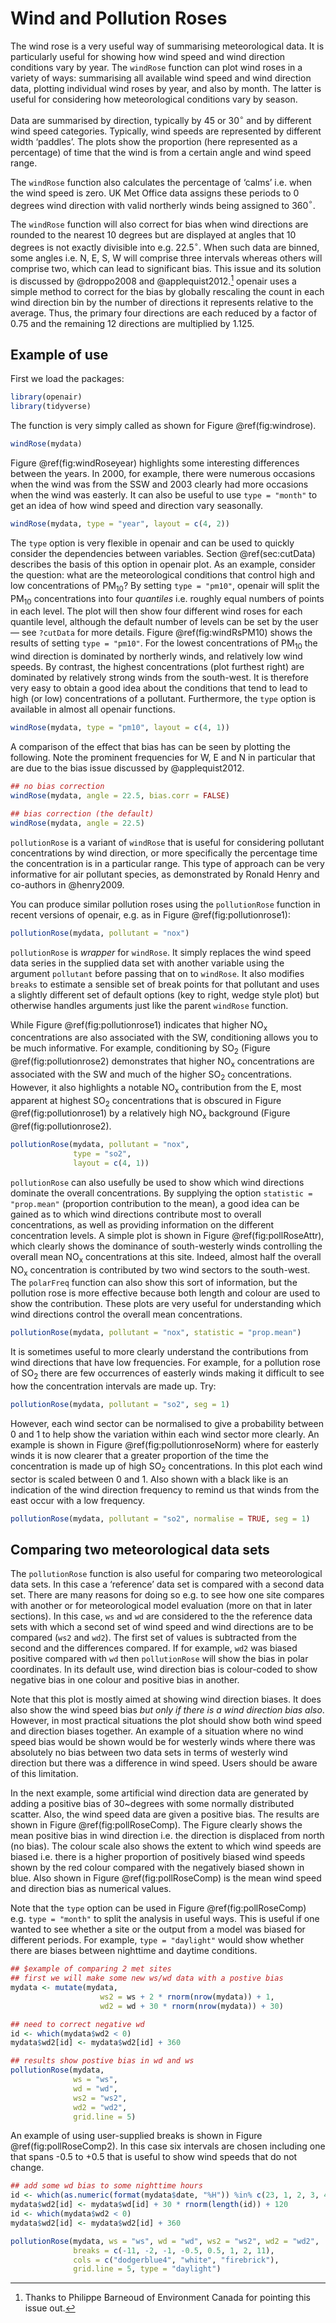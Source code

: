 # Wind and Pollution Roses  {#sec:windRose} 

The wind rose is a very useful way of summarising meteorological
data. It is particularly useful for showing how wind speed and wind
direction conditions vary by year. The `windRose` function can
plot wind roses in a variety of ways: summarising all available wind
speed and wind direction data, plotting individual wind roses by year,
and also by month. The latter is useful for considering how
meteorological conditions vary by season.

Data are summarised by direction, typically by 45 or 30$^\circ$
and by different wind speed categories. Typically, wind speeds are
represented by different width 'paddles'. The plots show the
proportion (here represented as a percentage) of time that the wind is
from a certain angle and wind speed range.

The `windRose` function also calculates the percentage of
'calms' i.e. when the wind speed is zero. UK Met Office data assigns
these periods to 0 degrees wind direction with valid northerly winds
being assigned to 360$^\circ$.

The `windRose` function will also correct for bias when wind
directions are rounded to the nearest 10 degrees but are displayed at
angles that 10 degrees is not exactly divisible into e.g. 22.5$^\circ$. When such data are binned, some angles i.e. N, E, S, W will
comprise three intervals whereas others will comprise two, which can
lead to significant bias. This issue and its solution is discussed by
@droppo2008 and @applequist2012.^[Thanks to Philippe
  Barneoud of Environment Canada for pointing this issue out.]
[openair]{.pkg} uses a simple method to correct for the bias by globally
rescaling the count in each wind direction bin by the number of
directions it represents relative to the average. Thus, the primary
four directions are each reduced by a factor of 0.75 and the remaining
12 directions are multiplied by 1.125.

## Example of use

First we load the packages:

```r
library(openair)
library(tidyverse)
```

The function is very simply called as shown for Figure
\@ref(fig:windrose).

```r
windRose(mydata)
```

Figure \@ref(fig:windRoseyear) highlights some interesting differences
between the years. In 2000, for example, there were numerous occasions
when the wind was from the SSW and 2003 clearly had more occasions
when the wind was easterly. It can also be useful to use `type = "month"` to get an idea of how wind speed and direction vary
seasonally.

 ```r
windRose(mydata, type = "year", layout = c(4, 2))
```

The `type` option is very flexible in [openair]{.pkg} and can be used to
quickly consider the dependencies between
variables. Section \@ref(sec:cutData) describes the basis of this option in
[openair]{.pkg} plot. As an example, consider the question: what are the
meteorological conditions that control high and low concentrations of
PM~10~? By setting `type = "pm10"`, [openair]{.pkg} will split the PM~10~
concentrations into four *quantiles* i.e. roughly equal numbers
of points in each level. The plot will then show four different wind
roses for each quantile level, although the default number of levels
can be set by the user --- see `?cutData` for more
details. Figure \@ref(fig:windRsPM10) shows the results of setting
`type = "pm10"`. For the lowest concentrations of PM~10~ the wind
direction is dominated by northerly winds, and relatively low wind
speeds. By contrast, the highest concentrations (plot furthest right)
are dominated by relatively strong winds from the south-west. It is
therefore very easy to obtain a good idea about the conditions that
tend to lead to high (or low) concentrations of a
pollutant. Furthermore, the `type` option is available in almost
all [openair]{.pkg} functions.

```r
windRose(mydata, type = "pm10", layout = c(4, 1))
```

A comparison of the effect that bias has can be seen by plotting the
following. Note the prominent frequencies for W, E and N in particular
that are due to the bias issue discussed by @applequist2012.

```r
## no bias correction
windRose(mydata, angle = 22.5, bias.corr = FALSE)

## bias correction (the default)
windRose(mydata, angle = 22.5)
```

`pollutionRose` is a variant of `windRose` that is useful for
considering pollutant concentrations by wind direction, or more
specifically the percentage time the concentration is in a particular
range.  This type of approach can be very informative for air
pollutant species, as demonstrated by Ronald Henry and co-authors in @henry2009.

You can produce similar pollution roses using the `pollutionRose`
function in recent versions of [openair]{.pkg}, e.g. as in Figure
\@ref(fig:pollutionrose1):

```r
pollutionRose(mydata, pollutant = "nox")
```

`pollutionRose` is *wrapper* for `windRose`. It simply
replaces the wind speed data series in the supplied data set with
another variable using the argument `pollutant` before passing
that on to `windRose`.  It also modifies `breaks` to estimate a
sensible set of break points for that pollutant and uses a slightly
different set of default options (key to right, wedge style plot) but
otherwise handles arguments just like the parent `windRose`
function.

While Figure \@ref(fig:pollutionrose1) indicates that higher NO~x~
concentrations are also associated with the SW, conditioning allows
you to be much informative. For example, conditioning by SO~2~
(Figure \@ref(fig:pollutionrose2) demonstrates that higher NO~x~
concentrations are associated with the SW and much of the higher
SO~2~ concentrations. However, it also highlights a notable NO~x~
contribution from the E, most apparent at highest SO~2~
concentrations that is obscured in Figure \@ref(fig:pollutionrose1) by a
relatively high NO~x~ background (Figure \@ref(fig:pollutionrose2).

```r
pollutionRose(mydata, pollutant = "nox", 
              type = "so2", 
              layout = c(4, 1))
```

`pollutionRose` can also usefully be used to show which wind
directions dominate the overall concentrations. By supplying the
option `statistic = "prop.mean"` (proportion contribution to the
mean), a good idea can be gained as to which wind directions
contribute most to overall concentrations, as well as providing
information on the different concentration levels. A simple plot is
shown in Figure \@ref(fig:pollRoseAttr), which clearly shows the dominance
of south-westerly winds controlling the overall mean NO~x~
concentrations at this site. Indeed, almost half the overall NO~x~
concentration is contributed by two wind sectors to the
south-west. The `polarFreq` function can also show this sort of
information, but the pollution rose is more effective because both
length and colour are used to show the contribution. These plots are
very useful for understanding which wind directions control the
overall mean concentrations.

```r
pollutionRose(mydata, pollutant = "nox", statistic = "prop.mean")
```
It is sometimes useful to more clearly understand the contributions
from wind directions that have low frequencies. For example, for a
pollution rose of SO~2~ there are few occurrences of easterly winds
making it difficult to see how the concentration intervals are made
up. Try:

```r
pollutionRose(mydata, pollutant = "so2", seg = 1)
``` 

However, each wind sector can be normalised to give a probability
between 0 and 1 to help show the variation within each wind sector
more clearly. An example is shown in Figure \@ref(fig:pollutionroseNorm)
where for easterly winds it is now clearer that a greater proportion
of the time the concentration is made up of high SO~2~
concentrations. In this plot each wind sector is scaled between 0 and
1. Also shown with a black like is an indication of the wind direction
frequency to remind us that winds from the east occur with a low
frequency.

```r
pollutionRose(mydata, pollutant = "so2", normalise = TRUE, seg = 1)
```

## Comparing two meteorological data sets {#sec:comp-met}

The `pollutionRose` function is also useful for comparing two
meteorological data sets. In this case a 'reference' data set is
compared with a second data set. There are many reasons for doing so
e.g. to see how one site compares with another or for meteorological
model evaluation (more on that in later sections). In this case,
`ws` and `wd` are considered to the the reference data sets
with which a second set of wind speed and wind directions are to be
compared (`ws2` and `wd2`). The first set of values is
subtracted from the second and the differences compared. If for
example, `wd2` was biased positive compared with `wd` then
`pollutionRose` will show the bias in polar coordinates. In its
default use, wind direction bias is colour-coded to show negative bias
in one colour and positive bias in another.

Note that this plot is mostly aimed at showing wind direction
biases. It does also show the wind speed bias *but only if there
  is a wind direction bias also*. However, in most practical
situations the plot should show both wind speed and direction biases
together. An example of a situation where no wind speed bias would be
shown would be for westerly winds where there was absolutely no bias
between two data sets in terms of westerly wind direction but there
was a difference in wind speed. Users should be aware of this limitation.

In the next example, some artificial wind direction data are generated
by adding a positive bias of 30~degrees with some normally distributed
scatter. Also, the wind speed data are given a positive bias. The
results are shown in Figure \@ref(fig:pollRoseComp). The Figure clearly
shows the mean positive bias in wind direction i.e. the direction is
displaced from north (no bias). The colour scale also shows the extent
to which wind speeds are biased i.e. there is a higher proportion of
positively biased wind speeds shown by the red colour compared with the
negatively biased shown in blue. Also shown in Figure
\@ref(fig:pollRoseComp) is the mean wind speed and direction bias
as numerical values.

Note that the `type` option can be used in Figure
\@ref(fig:pollRoseComp) e.g. `type = "month"` to split the
analysis in useful ways. This is useful if one wanted to see whether a
site or the output from a model was biased for different periods. For
example, `type = "daylight"` would show whether there are biases
between nighttime and daytime conditions.

```r
## $example of comparing 2 met sites
## first we will make some new ws/wd data with a postive bias
mydata <- mutate(mydata,
                    ws2 = ws + 2 * rnorm(nrow(mydata)) + 1,
                    wd2 = wd + 30 * rnorm(nrow(mydata)) + 30)

## need to correct negative wd
id <- which(mydata$wd2 < 0)
mydata$wd2[id] <- mydata$wd2[id] + 360

## results show postive bias in wd and ws
pollutionRose(mydata, 
              ws = "ws", 
              wd = "wd", 
              ws2 = "ws2", 
              wd2 = "wd2", 
              grid.line = 5)
```

An example of using user-supplied breaks is shown in Figure
\@ref(fig:pollRoseComp2). In this case six intervals are chosen
including one that spans -0.5 to +0.5 that is useful to show wind
speeds that do not change.

```r
## add some wd bias to some nighttime hours
id <- which(as.numeric(format(mydata$date, "%H")) %in% c(23, 1, 2, 3, 4, 5))
mydata$wd2[id] <- mydata$wd[id] + 30 * rnorm(length(id)) + 120
id <- which(mydata$wd2 < 0)
mydata$wd2[id] <- mydata$wd2[id] + 360

pollutionRose(mydata, ws = "ws", wd = "wd", ws2 = "ws2", wd2 = "wd2",
              breaks = c(-11, -2, -1, -0.5, 0.5, 1, 2, 11),
              cols = c("dodgerblue4", "white", "firebrick"),
              grid.line = 5, type = "daylight")
```
